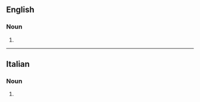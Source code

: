 ==English==

===Noun===
{{head|en|noun plural form}}

# {{plural of|concetto|lang=en}}

----

==Italian==

===Noun===
{{head|it|noun plural form|g=m}}

# {{plural of|concetto|lang=it}}